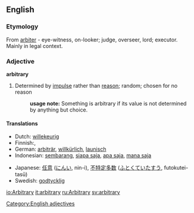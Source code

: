 ==English==
===Etymology===
From {{L.}} [[arbiter]] - eye-witness, on-looker; judge, overseer, lord; executor. Mainly in legal context.

===Adjective===
[[Category:English adjectives]]
'''arbitrary'''
# Determined by [[impulse]] rather than [[reason]]; random; chosen for no reason
#:'''usage note:''' Something is arbitrary if its value is not determined by anything but choice.  

====Translations====
{{top}}
<!--languages from A to I go here-->
*Dutch: [[willekeurig]]
*Finnish:, 
*German: [[arbiträr]], [[willkürlich]], [[launisch]]
*Indonesian: [[sembarang]], [[siapa saja]], [[apa saja]], [[mana saja]]
{{mid}}
<!--languages from J to Z go here-->
*Japanese: [[任意]] ([[にんい]], nin-i), [[不特定多数]] ([[ふとくていたすう]], futokutei-tasū)
*Swedish: [[godtycklig]]
{{bottom}}

[[io:Arbitrary]]
[[it:arbitrary]]
[[ru:Arbitrary]]
[[sv:arbitrary]]